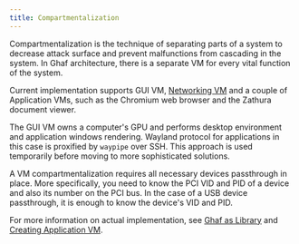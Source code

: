 ```yaml
---
title: Compartmentalization
---
```


Compartmentalization is the technique of separating parts of a system to decrease attack surface and prevent malfunctions from cascading in the system. In Ghaf architecture, there is a separate VM for every vital function of the system.

Current implementation supports GUI VM, [Networking VM](/ghaf/overview/arch/adr/netvm) and a couple of Application VMs, such as the Chromium web browser and the Zathura document viewer.

The GUI VM owns a computer's GPU and performs desktop environment and application windows rendering. Wayland protocol for applications in this case is proxified by `waypipe` over SSH. This approach is used temporarily before moving to more sophisticated solutions.

A VM compartmentalization requires all necessary devices passthrough in place. More specifically, you need to know the PCI VID and PID of a device and also its number on the PCI bus. In the case of a USB device passthrough, it is enough to know the device's VID and PID.

For more information on actual implementation, see [Ghaf as Library](/ghaf/dev/library) and [Creating Application VM](/ghaf/dev/ref/creating_appvm).
